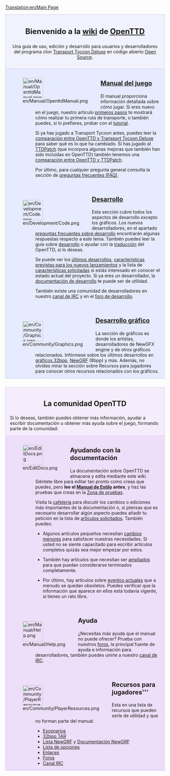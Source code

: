 [[Translation:en/Main Page]]

<div style="background-color: #f1f2fe; border: 1px solid #c7c8fe; margin: 0; padding: 1em 1em 1em 1em; text-align:center">
<div style="font-size:1.7em; font-weight:bold">Bienvenido a la [https://www.wikipedia.org/wiki/es:wiki wiki] de <span class="plainlinks">[http://www.openttd.org/ OpenTTD]</span> </div>
Una guía de uso, edición y desarrollo para usuarios y desarrolladores del programa clon [[es/Archive/OpenTTD/Transport Tycoon Deluxe|Transport Tycoon Deluxe]] en código abierto [http://www.opensource.org/ Open Source].
</div>

<div style="background-color: #E7EBFF; border: 1px solid #c7c8fe; border-top:none; padding: 1em 1em 0em 1em; margin-bottom:2em">
<div style="float:left">[[File:en/Manual/OpenttdManual.png|64px]]</div>
<div style="margin-left:80px; margin-bottom:4em">
<div style="font-size:1.4em; font-weight:bold">[[es/Manual/Main Page|Manual del juego]]</div>
El manual proporciona información detallada sobre cómo jugar. Si eres nuevo en el juego, nuestro artículo [[es/Manual/Tutorial/Main Page|primeros pasos]] te mostrará cómo realizar tu primera ruta de transporte, o también puedes, si lo prefieres, probar con el [[es/Manual/Tutorial/Tutorial|tutorial]]. 

Si ya has jugado a Transport Tycoon antes, puedes leer la [[es/Archive/OpenTTD/Cambios respecto de TTD|comparación entre OpenTTD y Transport Tycoon Deluxe]] para saber qué es lo que ha cambiado. Si has jugado al [[es/Archive/OpenTTD/TTDPatch|TTDPatch]] (que incorpora algunas mejoras que también han sido incluidas en OpenTTD) también tenemos una [[es/Archive/OpenTTD/Comparación entre las características de OpenTTD y de TTDPatch|comparación entre OpenTTD y TTDPatch]].

Por último, para cualquier pregunta general consulta la sección de [[es/Archive/Community/Preguntas frecuentes|preguntas frecuentes (FAQ)]].
</div>

<div style="float:left">[[File:en/Development/Code.png|64px]]</div>
<div style="margin-left:80px; margin-bottom:4em">
<div style="font-size:1.4em; font-weight:bold">[[es/Development/Main Page|Desarrollo]]</div>
Esta sección cubre todos los aspectos de desarrollo excepto los gráficos. Los nuevos desarrolladores, en el apartado [[es/Development/Preguntas frecuentes sobre desarrollo|preguntas frecuentes sobre desarrollo]] encontrarán algunas respuestas respecto a este tema. También puedes leer la guía sobre [[es/Development/Main Page|desarrollo]] o ayudar con la [[es/Archive/Community/Internacionalización|traducción]] del OpenTTD, si lo deseas. 

Se puede ver los [[es/Desarrollos recientes y actuales|últimos desarrollos]], [[es/Desarrollo futuro|características previstas para los nuevos lanzamientos]] y la lista de [[es/Archive/Community/Características solicitadas|características solicitadas]] si estás interesado en conocer el estado actual del proyecto. Si ya eres un desarrollador, la [[es/Development/Documentación de desarrollo|documentación de desarrollo]] te puede ser de utilidad.

También existe una comunidad de desarrolladores en nuestro [[es/Development/Canal IRC|canal de IRC]] y en el [http://www.tt-forums.net/viewforum.php?f=33 foro de desarrollo].
</div>

<div style="float:left">[[File:en/Community/Graphics.png|64px]]</div>
<div style="margin-left:80px; margin-bottom:1em; min-height:64px">
<div style="font-size:1.4em; font-weight:bold">[[es/Development/NewGRF/Main Page|Desarrollo gráfico]]</div>
La sección de gráficos es donde los artistas, desarrolladores de NewGFX engine y de otros gráficos relacionados. Infórmese sobre los últimos desarrollos en [[es/Archive/Old 32bpp/Desarrollo de gráficos de 32 bits|gráficos 32bpp]], [[es/Manual/NewGRF|NewGRF]] (8bpp) y más. Además, no olvides mirar la sección sobre Recursos para jugadores para conocer otros recursos relacionados con los gráficos.
</div>

</div>

<div style="background-color: #F5EDFC; border: 1px solid #E1BBFF; margin: 0; padding: 1em 1em 0em 1em;">
<div style="font-size:1.6em; font-weight:bold; text-align:center">La comunidad OpenTTD</div>
Si lo deseas, también puedes obtener más información, ayudar a escribir documentación u obtener más ayuda sobre el juego, formando parte de la comunidad:
</div>

<div style="background-color: #EDDEFA; border: 1px solid #E1BBFF; border-top:none; padding: 1em 1em 0em 1em;">

<div style="float:left">[[File:en/EditDocs.png|64px]]</div>
<div style="margin-left:80px; margin-bottom:4em">
<div style="font-size:1.4em; font-weight:bold">Ayudando con la documentación</div>
La documentación sobre OpenTTD se almacena y edita mediante este <em>wiki</em>. Siéntete libre para editar tan pronto como creas que puedes, pero '''lee el [[es/Wiki/Manual de Estilo|Manual de Estilo]] antes''', y haz las pruebas que creas en la [[es/Zona de pruebas|Zona de pruebas]].  

Visita la [[es/Archive/Community/Cafetería|cafetería]] para discutir los cambios o ediciones más importantes de la documentación o, si piensas que es necesario desarrollar algún aspecto puedes añadir tu petición en la lista de [[es/Artículos solicitados|artículos solicitados]]. También puedes:

*Algunos artículos pequeños necesitan [[:Category:es/Para hacer|cambios menores]] para satisfacer nuestras necesidades. Si usted no se siente capacitado para escribir artículos completos quizás sea mejor empezar por estos.

*También hay artículos que necesitan ser [[:Category:es/Artículos que necesitan ampliarse|ampliados]] para que puedan considerarse terminados completamente. 

*Por último, hay artículos sobre [[:Category:es/Eventos actuales|eventos actuales]] que a menudo se quedan obsoletos. Puedes verificar que la información que aparece en ellos está todavía vigente, si tienes un rato libre.
</div>

<div style="float:left">[[File:en/Manual/Help.png|64px]]</div>
<div style="margin-left:80px; margin-bottom:4em">
<div style="font-size:1.4em; font-weight:bold">Ayuda</div>
¿Necesitas más ayuda que el manual no puede ofrecer? Prueba con nuestros [http://www.tt-forums.net/viewforum.php?f=55 foros], la principal fuente de ayuda e información para desarrolladores, también puedes unirte a nuestro [[es/Development/Canal IRC|canal de IRC]].
</div>

<div style="float:left">[[File:en/Community/PlayerResources.png|64px]]</div>
<div style="margin-left:80px; margin-bottom:1em">
<div style="font-size:1.4em; font-weight:bold">Recursos para jugadores'''</div>
Esta en una lista de recursos que pueden serle de utilidad y que no forman parte del manual.
*[[es/Community/Scenarios/Main Page|Escenarios]]
*[[es/Archive/Old 32bpp/Lista de archivos descargables de 32 bits|32bpp TAR]]
*[[es/Community/NewGRF/Main Page|Lista NewGRF]] y [[es/Manual/NewGRF|Documentación NewGRF]]
*[[es/Archive/Manual/Settings/Opciones avanzadas|Lista de opciones]]
*[[es/Archive/Lists/Enlaces|Enlaces]]
*[http://www.tt-forums.net/viewforum.php?f=55 Foros]
*[[es/Development/Canal IRC|Canal IRC]]
</div>
</div>